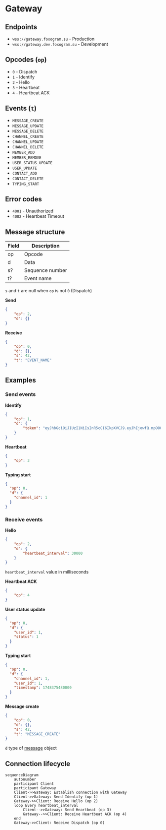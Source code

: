 # Gateway

## Endpoints
- `wss://gateway.foxogram.su` - Production
- `wss://gateway.dev.foxogram.su` - Development

## Opcodes (`op`)

- `0` - Dispatch
- `1` - Identify
- `2` - Hello
- `3` - Heartbeat
- `4` - Heartbeat ACK

## Events (`t`)

- `MESSAGE_CREATE`
- `MESSAGE_UPDATE`
- `MESSAGE_DELETE`
- `CHANNEL_CREATE`
- `CHANNEL_UPDATE`
- `CHANNEL_DELETE`
- `MEMBER_ADD`
- `MEMBER_REMOVE`
- `USER_STATUS_UPDATE`
- `USER_UPDATE`
- `CONTACT_ADD`
- `CONTACT_DELETE`
- `TYPING_START`

## Error codes

- `4001` - Unauthorized
- `4002` - Heartbeat Timeout

## Message structure

| Field | Description     |
|-------|-----------------|
| op    | Opcode          |
| d     | Data            |
| s?    | Sequence number |
| t?    | Event name      |

`s` and `t` are null when `op` is not `0` (Dispatch)

**Send**
```json
{
    "op": 2,
    "d": {}
}
```

**Receive**
```json
{
    "op": 0,
    "d": {},
    "s": 42,
    "t": "EVENT_NAME"
}
```

## Examples

### Send events

**Identify**
```json
{
    "op": 1,
    "d": {
        "token": "eyJhbGciOiJIUzI1NiIsInR5cCI6IkpXVCJ9.eyJhIjowfQ.mpOO0N5hjaKrSl8EK16aFxSb_pqOUXVCQLNEt3-JBWg"
    }
}
```

**Heartbeat**
```json
{
    "op": 3
}
```

**Typing start**
```json
{
  "op": 0,
  "d": {
    "channel_id": 1
  }
}
```

### Receive events

**Hello**
```json
{
    "op": 2,
    "d": {
        "heartbeat_interval": 30000
    }
}
```

`heartbeat_interval` value in milliseconds

**Heartbeat ACK**
```json
{
    "op": 4
}
```

**User status update**
```json
{
  "op": 0,
  "d": {
    "user_id": 1,
    "status": 1
  }
}
```

**Typing start**
```json
{
  "op": 0,
  "d": {
    "channel_id": 1,
    "user_id": 1,
    "timestamp": 1748375480000
  }
}
```

**Message create**
```json
{
    "op": 0,
    "d": {},
    "s": 42,
    "t": "MESSAGE_CREATE"
}
```

`d` type of [message](resources/message#message-object) object

## Connection lifecycle

```mermaid
sequenceDiagram
    autonumber
    participant Client
    participant Gateway
    Client->>Gateway: Establish connection with Gateway
    Client->>Gateway: Send Identify (op 1)
    Gateway->>Client: Receive Hello (op 2)
    loop Every heartbeat_interval
        Client-->>Gateway: Send Heartbeat (op 3)
        Gateway-->>Client: Receive Heartbeat ACK (op 4)
    end
    Gateway->>Client: Receive Dispatch (op 0)
```
